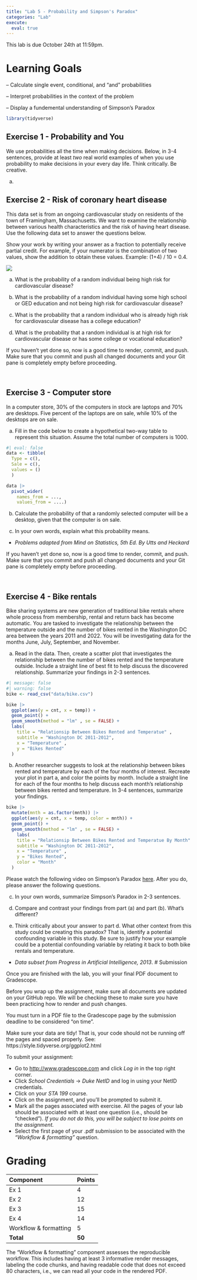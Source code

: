 ```yaml
---
title: "Lab 5 - Probability and Simpson's Paradox"
categories: "Lab"
execute:
  eval: true
---
```


::: callout-important
This lab is due October 24th at 11:59pm.
:::

# Learning Goals

-- Calculate single event, conditional, and "and" probabilities

-- Interpret probabilities in the context of the problem 

-- Display a fundemental understanding of Simpson's Paradox 

```r
library(tidyverse)
```


## Exercise 1 - Probability and You 

We use probabilities all the time when making decisions. Below, in 3-4 sentences, provide at least *two* real world examples of when you use probability to make decisions in your every day life. Think critically. Be creative. 

(a)

## Exercise 2 - Risk of coronary heart disease

This data set is from an ongoing cardiovascular study on residents of the town of Framingham, Massachusetts. We want to examine the relationship between various health characteristics and the risk of having heart disease. Use the following data set to answer the questions below. 

Show your work by writing your answer as a fraction to potentially receive partial credit. For example, if your numerator is the combination of two values, show the addition to obtain these values. Example: (1+4) / 10 = 0.4.

![](images/lab-5/diseasevseducation.png)

(a) What is the probability of a random individual being high risk for cardiovascular disease? 

(b) What is the probability of a random individual having some high school or GED education and not being high risk for cardiovascular disease? 

(c) What is the probability that a random individual who is already high risk for cardiovascular disease has a college education? 

(d) What is the probability that a random individual is at high risk for cardiovascular disease or has some college or vocational education? 

::: render-commit-push
If you haven't yet done so, now is a good time to render, commit, and push. Make sure that you commit and push all changed documents and your Git pane is completely empty before proceeding.

<br>
:::

## Exercise 3 - Computer store 

In a computer store, 30% of the computers in stock are laptops and 70% are desktops.  Five percent of the laptops are on sale, while 10% of the desktops are on sale. 

(a) Fill in the code below to create a hypothetical two-way table to represent this situation. Assume the total number of computers is 1000. 


```r
#| eval: false
data <- tibble( 
  Type = c(),
  Sale = c(),
  values = ()
  )

data |>
  pivot_wider( 
    names_from = ...,
    values_from = ....)
```


(b) Calculate the probability of that a randomly selected computer will be a desktop, given that the computer is on sale.  

(c) In your own words, explain what this probability means. 

- *Problems adapted from Mind on Statistics, 5th Ed. By Utts and Heckard*

::: render-commit-push
If you haven't yet done so, now is a good time to render, commit, and push. Make sure that you commit and push all changed documents and your Git pane is completely empty before proceeding.

<br>
:::

## Exercise 4 - Bike rentals

Bike sharing systems are new generation of traditional bike rentals where whole process from membership, rental and return back has become automatic. You are tasked to investigate the relationship between the temperature outside and the number of bikes rented in the Washington DC area between the years 2011 and 2022. You will be investigating data for the months June, July, September, and November. 

(a) Read in the data. Then, create a scatter plot that investigates the relationship between the number of bikes rented and the temperature outside. Include a straight line of best fit to help discuss the discovered relationship. Summarize your findings in 2-3 sentences.


```r
#| message: false
#| warning: false
bike <- read_csv("data/bike.csv")
```

```r

bike |>
  ggplot(aes(y = cnt, x = temp)) +
  geom_point() + 
  geom_smooth(method = "lm" , se = FALSE) + 
  labs(
    title = "Relationsip Between Bikes Rented and Temperatue" , 
    subtitle = "Washington DC 2011-2012", 
    x = "Temperature" , 
    y = "Bikes Rented"
  )

```

(b) Another researcher suggests to look at the relationship between bikes rented and temperature by each of the four months of interest. Recreate your plot in part a, and color the points by month. Include a straight line for each of the four months to help discuss each month's relationship between bikes rented and temperature. In 3-4 sentences, summarize your findings. 

```r
bike |>
  mutate(mnth = as.factor(mnth)) |>
  ggplot(aes(y = cnt, x = temp, color = mnth)) +
  geom_point() + 
  geom_smooth(method = "lm" , se = FALSE) + 
    labs(
    title = "Relationsip Between Bikes Rented and Temperatue By Month" , 
    subtitle = "Washington DC 2011-2012", 
    x = "Temperature" , 
    y = "Bikes Rented",
    color = "Month"
  )

```

Please watch the following video on Simpson's Paradox [here](https://www.youtube.com/watch?v=ebEkn-BiW5k). After you do, please answer the following questions. 

(c) In your own words, summarize Simpson's Paradox in 2-3 sentences. 


(d) Compare and contrast your findings from part (a) and part (b). What's different? 


(e) Think critically about your answer to part d. What other context from this study could be creating this paradox? That is, identify a potential confounding variable in this study. Be sure to justify how your example could be a potential confounding variable by relating it back to both bike rentals and temperature. 

- *Data subset from Progress in Artificial Intelligence, 2013*.
# Submission

Once you are finished with the lab, you will your final PDF document to Gradescope.

::: callout-warning
Before you wrap up the assignment, make sure all documents are updated on your GitHub repo. We will be checking these to make sure you have been practicing how to render and push changes.

You must turn in a PDF file to the Gradescope page by the submission deadline to be considered "on time".

Make sure your data are tidy! That is, your code should not be running off the pages and spaced properly. See: https://style.tidyverse.org/ggplot2.html
:::

To submit your assignment:

-   Go to <http://www.gradescope.com> and click *Log in* in the top right corner.
-   Click *School Credentials* $\rightarrow$ *Duke NetID* and log in using your NetID credentials.
-   Click on your *STA 199* course.
-   Click on the assignment, and you'll be prompted to submit it.
-   Mark all the pages associated with exercise. All the pages of your lab should be associated with at least one question (i.e., should be "checked"). *If you do not do this, you will be subject to lose points on the assignment.*
-   Select the first page of your .pdf submission to be associated with the *"Workflow & formatting"* question.

# Grading

| Component             | Points |
|:----------------------|:-------|
| Ex 1                  | 4      |
| Ex 2                  | 12      |
| Ex 3                  | 15     |
| Ex 4                  | 14      |
| Workflow & formatting | 5      |
| **Total**             | **50** |

::: callout-note
The "Workflow & formatting" component assesses the reproducible workflow. This includes having at least 3 informative render messages, labeling the code chunks, and having readable code that does not exceed 80 characters, i.e., we can read all your code in the rendered PDF.
:::


